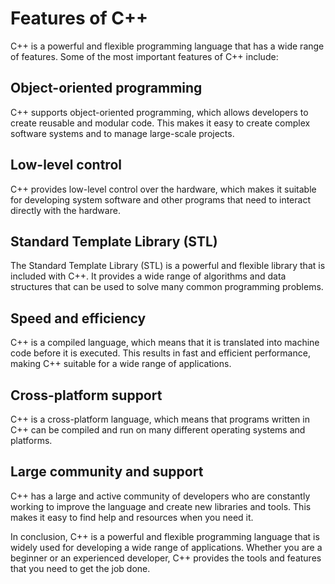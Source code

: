 # Features of C++

C++ is a powerful and flexible programming language that has a wide range of features. Some of the most important features of C++ include:

## Object-oriented programming
C++ supports object-oriented programming, which allows developers to create reusable and modular code. This makes it easy to create complex software systems and to manage large-scale projects.

## Low-level control
C++ provides low-level control over the hardware, which makes it suitable for developing system software and other programs that need to interact directly with the hardware.

## Standard Template Library (STL)
The Standard Template Library (STL) is a powerful and flexible library that is included with C++. It provides a wide range of algorithms and data structures that can be used to solve many common programming problems.

## Speed and efficiency
C++ is a compiled language, which means that it is translated into machine code before it is executed. This results in fast and efficient performance, making C++ suitable for a wide range of applications.

## Cross-platform support
C++ is a cross-platform language, which means that programs written in C++ can be compiled and run on many different operating systems and platforms.

## Large community and support
C++ has a large and active community of developers who are constantly working to improve the language and create new libraries and tools. This makes it easy to find help and resources when you need it.

In conclusion, C++ is a powerful and flexible programming language that is widely used for developing a wide range of applications. Whether you are a beginner or an experienced developer, C++ provides the tools and features that you need to get the job done.

